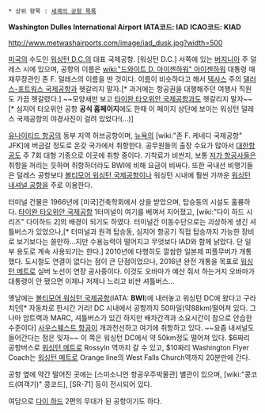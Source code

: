  * 상위 항목 : [[세계의 공항 목록]]

'''Washington Dulles International Airport'''
'''IATA코드: IAD'''
'''ICAO코드: KIAD'''

http://www.metwashairports.com/image/iad_dusk.jpg?width=500

[[미국]]의 수도인 [[워싱턴 D.C.]]의 대표 국제공항. [워싱턴 D.C.] 서쪽에 있는 [[버지니아]] 주 덜레스 시에 있으며, 공항의 이름은 [[wiki:"드와이트 D. 아이젠하워" 아이젠하워]] 대통령 때 재무장관인 존 F. 덜레스의 이름을 딴 것이다. 이름이 비슷하다고 해서 [[텍사스]] 주의 [[댈러스-포트워스 국제공항]]과 헷갈리지 말자.[* 과거에는 항공권을 대행해주던 여행사 직원도 가끔 헷갈렸다.] ~~모양새만 보고 [[타이완 타오위안 국제공항]]과도 헷갈리지 말자~~[* 심지어 타오위안 공항 '''공식 홈페이지'''에도 한때 이 페이지 상단에 보이는 워싱턴 덜레스 국제공항의 야경사진이 걸려 있었다!(...)]

[[유나이티드 항공]]의 동부 지역 허브공항이며, [[뉴욕]]의 [wiki:"존 F. 케네디 국제공항" JFK]에 버금갈 정도로 온갖 국가에서 취항한다. 공무원들의 출장 수요가 많아서 [[대한항공]]도 주 7회 대형 기종으로 이곳에 취항 중이다. 기착료가 비싼지, 보통 [[저가 항공사]]들은 취항을 꺼리는 듯하며 취항하더라도 BWI에 비해 요금이 비싸다. 또한 국내선 비행기들은 덜레스 공항보다 [[볼티모어 워싱턴 국제공항]]이나 워싱턴 시내에 훨씬 가까운 [[워싱턴 내셔널 공항]]을 주로 이용한다.

터미널 건물은 1966년에 [미국]건축학회에서 상을 받았으며, 탑승동의 시설도 훌륭하다. [[타이완 타오위안 국제공항]] 1터미널이 여기를 베껴서 지어졌고, [wiki:"다이 하드 시리즈" 다이하드 2]의 배경이 되기도 하였다. 터미널간 이동수단으로는 괴상하게 생긴 셔틀버스가 있었으나,[* 터미널과 원격 탑승동, 심지어 항공기 직접 탑승까지 가능한 장비로 보기보다는 쓸만하...지만 수용능력이 떨어지고 무엇보다 IAD와 함께 낡았다. 단 일부 용도로 계속 사용되기는 한다.] 2010년에 다행히도 깔쌈한 일본제 피플무버가 개통했다. 도시철도 연결이 없다는 점이 큰 단점이었으나, 2016년 완전 개통을 목표로 [[워싱턴 메트로]] 실버 노선이 연장 공사중이다. 이것도 오바마가 예산 줘서 하는거지 오바마가 대통령이 안 됐으면 이제나 저제나 느리고 비싼 셔틀버스...

옛날에는 [[볼티모어 워싱턴 국제공항]](IATA: '''BWI''')에 내러놓고 워싱턴 DC에 왔다고 구라치던[* 자동차로 한시간 거리! DC 시내에서 공항까지 50마일(약88km)떨어져 있다. 그나마 암트랙과 MARC, 셔틀버스가 있긴 하지만 배차간격과 소요시간이 참으로 안습한 수준이다] [[사우스웨스트 항공]]이 개과천선하고 여기에 취항하고 있다. ~~요즘 내셔널도 들어간다는 점은 잊자~~ 이 쪽은 워싱턴 DC에서 약 50km정도 떨어져 있다. $6짜리 공항버스로 [[워싱턴 메트로]] Rossyln 역까지 갈 수 있고, $10짜리 Washington Flyer Coach는 [[워싱턴 메트로]] Orange line의 West Falls Church역까지 20분만에 간다.

공항 옆에 약간 떨어진 곳에는 [스미소니언 항공우주박물관] 별관이 있으며, [wiki:"콩코드(여객기)" 콩코드], [SR-71] 등이 전시되어 있다.

여담으로 [[다이 하드]] 2편의 무대가 된 공항이기도 하다.
